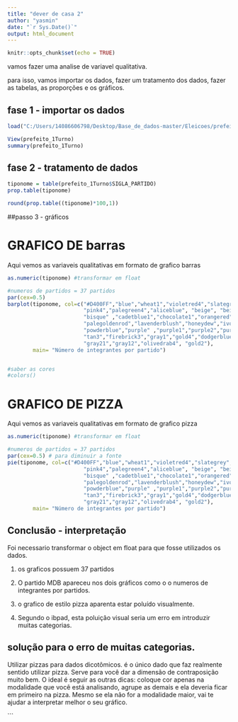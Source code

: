 ---
title: "dever de casa 2"
author: "yasmin"
date: "`r Sys.Date()`"
output: html_document
---

```{r setup, include=FALSE}
knitr::opts_chunk$set(echo = TRUE)
```


vamos fazer uma analise de variavel qualitativa.

para isso, vamos importar os dados, fazer um tratamento dos dados, fazer as tabelas, as proporções e os gráficos.


## fase 1 - importar os dados

```{r}

load("C:/Users/14086606798/Desktop/Base_de_dados-master/Eleicoes/prefeito_1Turno.Rdata")

View(prefeito_1Turno)
summary(prefeito_1Turno)

```


## fase 2 - tratamento de dados


```{r}
tiponome = table(prefeito_1Turno$SIGLA_PARTIDO)
prop.table(tiponome)

round(prop.table((tiponome)*100,1))

```


##passo 3 - gráficos

# GRAFICO DE barras
Aqui vemos as variaveis qualitativas em formato de grafico barras



```{r}

as.numeric(tiponome) #transformar em float

#numeros de partidos = 37 partidos
par(cex=0.5)
barplot(tiponome, col=c("#D400FF","blue","wheat1","violetred4","slategrey",
                        "pink4","palegreen4","aliceblue", "beige", "beige",
                        "bisque" ,"cadetblue1","chocolate1","orangered","oldlace",
                        "palegoldenrod","lavenderblush","honeydew","ivory2","ivory1",
                        "powderblue","purple" ,"purple1","purple2","purple3","red1",
                        "tan3","firebrick3","gray1","gold4","dodgerblue4","floralwhite",
                        "gray21","gray12","olivedrab4", "gold2"),
        main= "Número de integrantes por partido")


#saber as cores
#colors()

```


# GRAFICO DE PIZZA
Aqui vemos as variaveis qualitativas em formato de grafico pizza

```{r}

as.numeric(tiponome) #transformar em float

#numeros de partidos = 37 partidos
par(cex=0.5) # para diminuir a fonte
pie(tiponome, col=c("#D400FF","blue","wheat1","violetred4","slategrey",
                        "pink4","palegreen4","aliceblue", "beige", "beige",
                        "bisque" ,"cadetblue1","chocolate1","orangered","oldlace",
                        "palegoldenrod","lavenderblush","honeydew","ivory2","ivory1",
                        "powderblue","purple" ,"purple1","purple2","purple3","red1",
                        "tan3","firebrick3","gray1","gold4","dodgerblue4","floralwhite",
                        "gray21","gray12","olivedrab4", "gold2"),
        main= "Número de integrantes por partido")

```

## Conclusão - interpretação

Foi necessario transformar o object em float para que fosse utilizados os dados.

1. os graficos possuem 37 partidos

2. O partido MDB apareceu nos dois gráficos como o o numeros de integrantes por partidos.

3. o grafico de estilo pizza  aparenta estar  poluído visualmente.

4. Segundo o ibpad, esta poluição visual seria um erro em introduzir muitas categorias.

## solução para o erro de muitas categorias.

Utilizar pizzas para dados dicotômicos. é o único dado que faz realmente sentido utilizar pizza. Serve para você dar a dimensão de contraposição muito bem. O ideal é seguir as outras dicas: coloque cor apenas na modalidade que você está analisando, agrupe as demais e ela deveria ficar em primeiro na pizza. Mesmo se ela não for a modalidade maior, vai te ajudar a interpretar melhor o seu gráfico.



```



